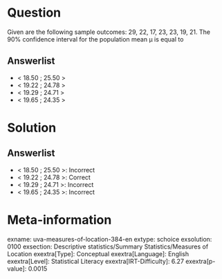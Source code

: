 Question
========

Given are the following sample outcomes: 29, 22, 17, 23, 23, 19, 21. The 90% confidence interval for the population mean μ is equal to

Answerlist
----------

* < 18.50 ; 25.50 >
* < 19.22 ; 24.78 >
* < 19.29 ; 24.71 >
* < 19.65 ; 24.35 >

Solution
========

Answerlist
----------

* < 18.50 ; 25.50 >: Incorrect
* < 19.22 ; 24.78 >: Correct
* < 19.29 ; 24.71 >: Incorrect
* < 19.65 ; 24.35 >: Incorrect

Meta-information
================
exname: uva-measures-of-location-384-en
extype: schoice
exsolution: 0100
exsection: Descriptive statistics/Summary Statistics/Measures of Location
exextra[Type]: Conceptual
exextra[Language]: English
exextra[Level]: Statistical Literacy
exextra[IRT-Difficulty]: 6.27
exextra[p-value]: 0.0015

